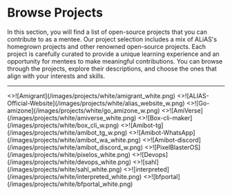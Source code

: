 
# Browse Projects

In this section, you will find a list of open-source projects that you can contribute to as a mentee.
Our project selection includes a mix of ALiAS's homegrown projects and other renowned open-source projects.
Each project is carefully curated to provide a unique learning experience and an opportunity for mentees to make meaningful contributions.
You can browse through the projects, explore their descriptions, and choose the ones that align with your interests and skills.

---

<Cards num={2}>
  <Card image arrow title="Amigrant" href="/projects/amigrant">
    <>![Amigrant](/images/projects/white/amigrant_white.png)</>
  </Card>
  <Card image arrow title="ALIAS Official Website" href="/projects/alias-website">
    <>![ALIAS-Official-Website](/images/projects/white/alias_website_w.png)</>
  </Card>
  <Card
    image
    arrow
    title="Go-amizone"
    href="/projects/go-amizone"
  >
    <>![Go-amizone](/images/projects/white/go_amizone_w.png)</>
  </Card>
  <Card
    image
    arrow
    title="AmiVerse"
    href="/projects/amiverse"
  >
    <>![AmiVerse](/images/projects/white/amiverse_white.png)</>
  </Card>
  <Card
    image
    arrow
    title="Box-cli-maker"
    href="/projects/box-cli-maker"
  >
    <>![Box-cli-maker](/images/projects/white/box_cli_w.png)</>
  </Card>
  <Card
    image
    arrow
    title="Amibot-tg"
    href="/projects/amibot-telegram"
  >
    <>![Amibot-tg](/images/projects/white/amibot_tg_w.png)</>
  </Card>
  <Card
    image
    arrow
    title="Amibot-WhatsApp"
    href="/projects/amibot-whatsapp"
  >
    <>![Amibot-WhatsApp](/images/projects/white/amibot_wa_white.png)</>
  </Card>
  <Card image arrow title="Amibot-discord" href="/projects/amibot-discord">
    <>![Amibot-discord](/images/projects/white/amibot_discord_w.png)</>
  </Card>
  <Card
    image
    arrow
    title="PixelBlasterOS"
    href="/projects/pixelblasteros"
  >
    <>![PixelBlasterOS](/images/projects/white/pixelos_white.png)</>
  </Card>
  <Card image arrow title="DevOps Track" href="/projects/devops">
    <>![Devops](/images/projects/white/devops_white.png)</>
  </Card>

  <Card image arrow title="Sahl" href="/projects/sahl">
    <>![sahl](/images/projects/white/sahl_white.png)</>
  </Card>
   <Card image arrow title="Interpreted" href="/projects/interpreted">
    <>![interpreted](/images/projects/white/interpreted_white.png)</>
  </Card>
   <Card image arrow title="BF Portal" href="/projects/bfportal">
    <>![bfportal](/images/projects/white/bfportal_white.png)</>
  </Card>
  
</Cards>
